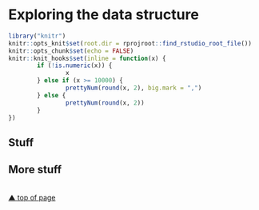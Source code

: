 # Exploring the data structure {#stories}

```r
library("knitr")
knitr::opts_knit$set(root.dir = rprojroot::find_rstudio_root_file())
knitr::opts_chunk$set(echo = FALSE) 
knitr::knit_hooks$set(inline = function(x) {
        if (!is.numeric(x)) { 
                x 
        } else if (x >= 10000) { 
                prettyNum(round(x, 2), big.mark = ",")
        } else {
                prettyNum(round(x, 2))
        }
})
```

## Stuff


## More stuff



<br>
[&#9650; top of page](#stories)
